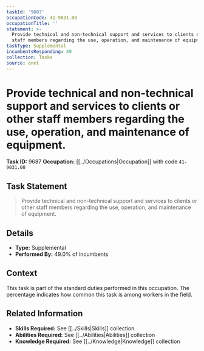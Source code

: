 ```yaml
---
taskId: '9687'
occupationCode: 41-9031.00
occupationTitle: ''
statement: >-
  Provide technical and non-technical support and services to clients or other
  staff members regarding the use, operation, and maintenance of equipment.
taskType: Supplemental
incumbentsResponding: 49
collection: Tasks
source: onet
---
```

# Provide technical and non-technical support and services to clients or other staff members regarding the use, operation, and maintenance of equipment.

**Task ID:** 9687
**Occupation:** [[../Occupations|Occupation]] with code `41-9031.00`

## Task Statement

> Provide technical and non-technical support and services to clients or other staff members regarding the use, operation, and maintenance of equipment.

## Details

- **Type:** Supplemental
- **Performed By:** 49.0% of incumbents

## Context

This task is part of the standard duties performed in this occupation. The percentage indicates how common this task is among workers in the field.

## Related Information

- **Skills Required:** See [[../Skills|Skills]] collection
- **Abilities Required:** See [[../Abilities|Abilities]] collection
- **Knowledge Required:** See [[../Knowledge|Knowledge]] collection
